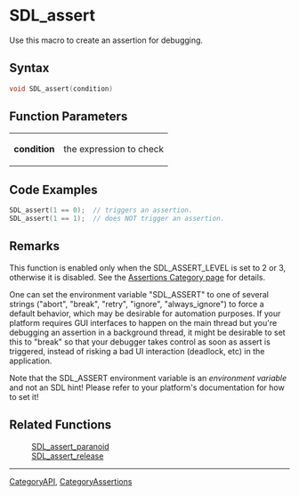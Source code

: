 = SDL_assert =
Use this macro to create an assertion for debugging.


== Syntax ==
<syntaxhighlight lang='c++'>
void SDL_assert(condition)
</syntaxhighlight>

== Function Parameters ==
{|
|'''condition'''
|the expression to check
|}

== Code Examples ==
<syntaxhighlight lang='c++'>
SDL_assert(1 == 0);  // triggers an assertion.
SDL_assert(1 == 1);  // does NOT trigger an assertion.
</syntaxhighlight>

== Remarks ==
This function is enabled only when the SDL_ASSERT_LEVEL is set to 2 or 3, otherwise it is disabled.  See the [[CategoryAssertions|Assertions Category page]] for details.

One can set the environment variable "SDL_ASSERT" to one of several strings ("abort", "break", "retry", "ignore", "always_ignore") to force a default behavior, which may be desirable for automation purposes. If your platform requires GUI interfaces to happen on the main thread but you're debugging an assertion in a background thread, it might be desirable to set this to "break" so that your debugger takes control as soon as assert is triggered, instead of risking a bad UI interaction (deadlock, etc) in the application.

Note that the SDL_ASSERT environment variable is an ''environment variable'' and not an SDL hint! Please refer to your platform's documentation for how to set it!

== Related Functions ==
:[[SDL_assert_paranoid]]
:[[SDL_assert_release]]

----
[[CategoryAPI]], [[CategoryAssertions]]

